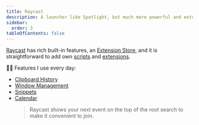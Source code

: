 ```yaml
---
title: Raycast
description: A launcher like Spotlight, but much more powerful and extendable.
sidebar:
  order: 3
tableOfContents: false
---
```




[Raycast](https://www.raycast.com/) has rich built-in features,
an [Extension Store](https://www.raycast.com/store), and it is straightforward
to add own [scripts](https://manual.raycast.com/script-commands)
and [extensions](https://developers.raycast.com/basics/create-your-first-extension#create-a-new-extension).

<Tabs>
  <TabItem label="brew install" icon="homebrew">
    <BrewInstallCask name="raycast" />
  </TabItem>
  <TabItem label="brew bundle" icon="homebrew">
    <BrewfileCask name="raycast" />
  </TabItem>
  <TabItem label="Download" icon="down-caret">
    <DownloadCard url="https://www.raycast.com/" />
  </TabItem>
</Tabs>

👨‍💻 Features I use every day:

- [Clipboard History](https://manual.raycast.com/core)
- [Window Management](https://manual.raycast.com/window-management)
- [Snippets](https://manual.raycast.com/snippets)
- [Calendar](https://manual.raycast.com/calendar)
  > Raycast shows your next event on the top of the root search to make it convenient to join.
